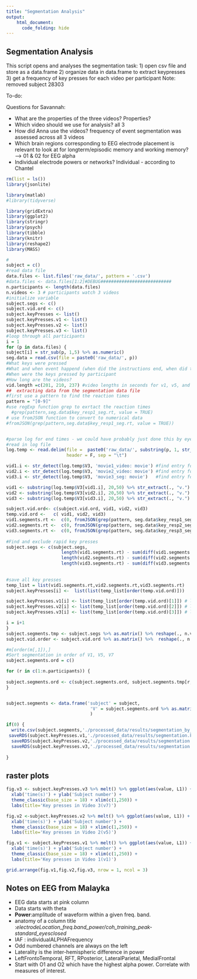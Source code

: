 ```yaml
---
title: "Segmentation Analysis"
output: 
    html_document:
      code_folding: hide
---
```

## Segmentation Analysis

 This script opens and analyses the segmentation task: 
1) open csv file and store as a data.frame
2) organize data in data.frame to extract keypresses
3) get a frequency of key presses for each video per participant
Note: removed subject 28303

To-do:

Questions for Savannah:

* What are the properties of the three videos? Properties?
* Which video should we use for analysis? all 3
* How did Anna use the videos? 
frequency of event segmentation was assessed across all 3 videos
* Which brain regions corresponding to EEG electrode placement is relevant to look at for longterm/episodic memory and working memory? --> 01 & 02 for EEG alpha
* Individual electrode powers or networks? Individual -  according to Chantel




```r
rm(list = ls())
library(jsonlite)

library(matlab)
#library(tidyverse)

library(gridExtra)
library(ggplot2)
library(stringr)
library(psych)
library(tibble)
library(knitr)
library(reshape2)
library(MASS)
```

```r
#
subject = c()
#read data file
data.files <- list.files('raw_data/', pattern = '.csv')
#data.files <- data.files[1:2]#DEBUG###########################
n.participants <- length(data.files)
n.videos <- 3 # participants watch 3 videos
#initialize variable
subject.segs <- c()
subject.vid.ord <- c()
subject.keyPresses <- list()
subject.keyPresses.v1 <- list()
subject.keyPresses.v2 <- list()
subject.keyPresses.v3 <- list()
#loop through all participants
i = 1
for (p in data.files) {
subject[i] = str_sub(p, 1,5) %>% as.numeric()
seg.data = read.csv(file = paste0('raw_data/', p))
#What keys were pressed
#What and when event happend (when did the instructions end, when did the videos start etc)
#When were the keys pressed by participant
#How long are the videos? 
vid.length =c(201, 210, 237) #video lengths in seconds for v1, v5, and v7
##  extracting data from the segmentation data file
#first use a pattern to find the reaction times
pattern = "[0-9]"
#use regExp function grep to exrtact the reaction times
  #grep(pattern,seg.data$key_resp1_seg.rt, value = TRUE)
# use fromJSON function to convert to numerical data
#fromJSON(grep(pattern,seg.data$key_resp1_seg.rt, value = TRUE))


#parse log for end times - we could have probably just done this by eye but that's not fun...
#read in log file
log.temp <- read.delim(file =  paste0('raw_data/', substring(p, 1, str_length(p) - 3),'log'), 
                       header = F, sep = "\t")

vid1.i <- str_detect(log.temp$V3, 'movie1_video: movie') #find entry for video 1, note that V3 is variable3 
vid2.i <- str_detect(log.temp$V3, 'movie2_video: movie') #find entry for video 2
vid3.i <- str_detect(log.temp$V3, 'movie3_seg: movie')   #find entry for video 3

vid1 <- substring(log.temp$V3[vid1.i], 20,50) %>% str_extract(., "v.")
vid2 <- substring(log.temp$V3[vid2.i], 20,50) %>% str_extract(., "v.")
vid3 <- substring(log.temp$V3[vid3.i], 20,50) %>% str_extract(., "v.")

subject.vid.ord<- c(subject.vid.ord, vid1, vid2, vid3)   
temp.vid.ord <-   c( vid1, vid2, vid3)                
vid1.segments.rt <-  c(0, fromJSON(grep(pattern, seg.data$key_resp1_seg.rt, value = TRUE)))
vid2.segments.rt <-  c(0, fromJSON(grep(pattern, seg.data$key_resp2_seg.rt, value = TRUE)))
vid3.segments.rt <-  c(0, fromJSON(grep(pattern, seg.data$key_resp3_seg.rt, value = TRUE)))
     
#Find and exclude rapid key presses
subject.segs <- c(subject.segs,
                     length(vid1.segments.rt) - sum(diff(vid1.segments.rt) < .1),
                     length(vid2.segments.rt) - sum(diff(vid2.segments.rt) < .1),
                     length(vid3.segments.rt) - sum(diff(vid3.segments.rt) < .1))
                  
                    
#save all key presses
temp_list = list(vid1.segments.rt,vid2.segments.rt,vid3.segments.rt)
subject.keyPresses[i] <-  list(list(temp_list[order(temp.vid.ord)]))

subject.keyPresses.v1[i] <- list(temp_list[order(temp.vid.ord)[1]]) # list(vid1.segments.rt)
subject.keyPresses.v2[i] <- list(temp_list[order(temp.vid.ord)[2]]) # list(vid2.segments.rt)
subject.keyPresses.v3[i] <- list(temp_list[order(temp.vid.ord)[3]]) # list(vid3.segments.rt)

i = i+1  
}
subject.segments.tmp <- subject.segs %>% as.matrix() %>% reshape(., n.videos, n.participants) %>% t()
subject.vid.order <- subject.vid.ord %>% as.matrix() %>%  reshape(., n.videos, n.participants) %>% t()

#m[order(m[,1]),]
#Sort segmentation in order of V1, V5, V7
subject.segments.ord = c()

for (r in c(1:n.participants)) {
  
subject.segments.ord <- c(subject.segments.ord, subject.segments.tmp[r, order(subject.vid.order[r, ])])
}


subject.segments <- data.frame('subject' = subject,
                                'V' = subject.segments.ord %>% as.matrix() %>% reshape(.,  n.videos, n.participants) %>% t()
                                )

if(0) {
  write.csv(subject.segments,'./processed_data/results/segmentation_by_subject_11.18.19.csv',row.names = F)
 saveRDS(subject.keyPresses.v1,'./processed_data/results/segmentation.keypresses.v1.11.18.19')
  saveRDS(subject.keyPresses.v2,'./processed_data/results/segmentation.keypresses.v2.11.18.19')
  saveRDS(subject.keyPresses.v3,'./processed_data/results/segmentation.keypresses.v3.11.18.19')
  
}
```

## raster plots
```r
fig.v3 <- subject.keyPresses.v3 %>% melt() %>% ggplot(aes(value, L1)) + geom_point(size=2, alpha=0.4)+#(shape=3, size=2) +
  xlab('time(s)') + ylab('Subject number') + 
  theme_classic(base_size = 18) + xlim(c(1,250)) + 
  labs(title='Key presses in Video 3(v7)')

fig.v2 <-subject.keyPresses.v2 %>% melt() %>% ggplot(aes(value, L1)) + geom_point(size=2, alpha=0.4)+#(shape=3, size=2) +
  xlab('time(s)') + ylab('Subject number') + 
  theme_classic(base_size = 18) + xlim(c(1,250)) + 
  labs(title='Key presses in Video 2(v5)')

fig.v1 <- subject.keyPresses.v1 %>% melt() %>% ggplot(aes(value, L1)) + geom_point(size=2, alpha=0.4)+#(shape=3, size=2) +
  xlab('time(s)') + ylab('Subject number') + 
  theme_classic(base_size = 18) + xlim(c(1,250)) + 
  labs(title='Key presses in Video 1(v1)')

grid.arrange(fig.v1,fig.v2,fig.v3, nrow = 1, ncol = 3)
```


## Notes on EEG from Malayka
- EEG data starts at pink column
- Data starts with theta 
- **Power**:amplitude of waveform within a given freq. band.
- anatomy of a column title :*electrodeLocation_freq.band_power/coh_training_peak-standard_eyesclosed*
- IAF : individualALPHAFrequency
- Odd numbered channels are always on the left
- Laterality is the inter-hemispheric difference in power
- LeftFrontoTemporal, RFT, RPosterior, LateralParietal, MedialFrontal
- Start with O1 and O2 which have the highest alpha power. Correlate with measures of interest. 


